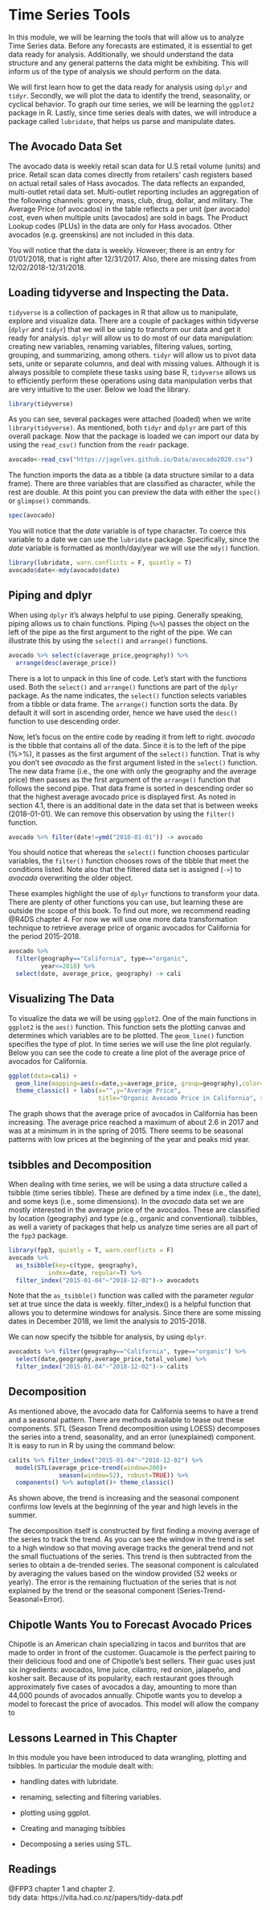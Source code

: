 # Time Series Tools

In this module, we will be learning the tools that will allow us to analyze Time Series data. Before any forecasts are estimated, it is essential to get data ready for analysis. Additionally, we should understand the data structure and any general patterns the data might be exhibiting. This will inform us of the type of analysis we should perform on the data.

We will first learn how to get the data ready for analysis using `dplyr` and `tidyr`. Secondly, we will plot the data to identify the trend, seasonality, or cyclical behavior. To graph our time series, we will be learning the `ggplot2` package in R. Lastly, since time series deals with dates, we will introduce a package called `lubridate`, that helps us parse and manipulate dates.

## The Avocado Data Set

The avocado data is weekly retail scan data for U.S retail volume (units) and price. Retail scan data comes directly from retailers' cash registers based on actual retail sales of Hass avocados. The data reflects an expanded, multi-outlet retail data set. Multi-outlet reporting includes an aggregation of the following channels: grocery, mass, club, drug, dollar, and military. The Average Price (of avocados) in the table reflects a per unit (per avocado) cost, even when multiple units (avocados) are sold in bags. The Product Lookup codes (PLUs) in the data are only for Hass avocados. Other avocados (e.g. greenskins) are not included in this data.

You will notice that the data is weekly. However, there is an entry for 01/01/2018, that is right after 12/31/2017. Also, there are missing dates from 12/02/2018-12/31/2018.

## Loading tidyverse and Inspecting the Data.

`tidyverse` is a collection of packages in R that allow us to manipulate, explore and visualize data. There are a couple of packages within tidyverse (`dplyr` and `tidyr`) that we will be using to transform our data and get it ready for analysis. `dplyr` will allow us to do most of our data manipulation: creating new variables, renaming variables, filtering values, sorting, grouping, and summarizing, among others. `tidyr` will allow us to pivot data sets, unite or separate columns, and deal with missing values. Although it is always possible to complete these tasks using base R, `tidyverse` allows us to efficiently perform these operations using data manipulation verbs that are very intuitive to the user. Below we load the library.

```r
library(tidyverse)
```

As you can see, several packages were attached (loaded) when we write `library(tidyverse)`. As mentioned, both `tidyr` and `dplyr` are part of this overall package. Now that the package is loaded we can import our data by using the `read_csv()` function from the `readr` package.

```r
avocado<-read_csv("https://jagelves.github.io/Data/avocado2020.csv")
```

The function imports the data as a tibble (a data structure similar to a data frame). There are three variables that are classified as character, while the rest are double. At this point you can preview the data with either the `spec()` or `glimpse()` commands.

```r
spec(avocado)
```

You will notice that the *date* variable is of type character. To coerce this variable to a date we can use the `lubridate` package. Specifically, since the *date* variable is formatted as month/day/year we will use the `mdy()` function.

```r
library(lubridate, warn.conflicts = F, quietly = T)
avocado$date<-mdy(avocado$date)
```

## Piping and dplyr

When using `dplyr` it's always helpful to use piping. Generally speaking, piping allows us to chain functions. Piping (`%>%`) passes the object on the left of the pipe as the first argument to the right of the pipe. We can illustrate this by using the `select()` and `arrange()` functions.

```r
avocado %>% select(c(average_price,geography)) %>%
  arrange(desc(average_price))
```

There is a lot to unpack in this line of code. Let's start with the functions used. Both the `select()` and `arrange()` functions are part of the `dplyr` package. As the name indicates, the `select()` function selects variables from a tibble or data frame. The `arrange()` function sorts the data. By default it will sort in ascending order, hence we have used the `desc()` function to use descending order.

Now, let's focus on the entire code by reading it from left to right. *avocado* is the tibble that contains all of the data. Since it is to the left of the pipe (%\>%), it passes as the first argument of the `select()` function. That is why you don't see *avocado* as the first argument listed in the `select()` function. The new data frame (i.e., the one with only the geography and the average price) then passes as the first argument of the `arrange()` function that follows the second pipe. That data frame is sorted in descending order so that the highest average avocado price is displayed first. As noted in section 4.1, there is an additional date in the data set that is between weeks (2018-01-01). We can remove this observation by using the `filter()` function.

```r
avocado %>% filter(date!=ymd("2018-01-01")) -> avocado
```

You should notice that whereas the `select()` function chooses particular variables, the `filter()` function chooses rows of the tibble that meet the conditions listed. Note also that the filtered data set is assigned (`->`) to *avocado* overwriting the older object.

These examples highlight the use of `dplyr` functions to transform your data. There are plenty of other functions you can use, but learning these are outside the scope of this book. To find out more, we recommend reading @R4DS chapter 4. For now we will use one more data transformation technique to retrieve average price of organic avocados for California for the period 2015-2018.

```r
avocado %>% 
  filter(geography=="California", type=="organic", 
         year<=2018) %>%
  select(date, average_price, geography) -> cali
```

## Visualizing The Data

To visualize the data we will be using `ggplot2`. One of the main functions in `ggplot2` is the `aes()` function. This function sets the plotting canvas and determines which variables are to be plotted. The `geom_line()` function specifies the type of plot. In time series we will use the line plot regularly. Below you can see the code to create a line plot of the average price of avocados for California.

```r
ggplot(data=cali) + 
  geom_line(mapping=aes(x=date,y=average_price, group=geography),color="black") +
  theme_classic() + labs(x="",y="Average Price", 
                         title="Organic Avocado Price in California", subtitle="2015-2018")  
```

The graph shows that the average price of avocados in California has been increasing. The average price reached a maximum of about 2.6 in 2017 and was at a minimum in in the spring of 2015. There seems to be seasonal patterns with low prices at the beginning of the year and peaks mid year.

## tsibbles and Decomposition

When dealing with time series, we will be using a data structure called a tsibble (time series tibble). These are defined by a time index (i.e., the date), and some keys (i.e., some dimensions). In the *avocado* data set we are mostly interested in the average price of the avocados. These are classified by location (geography) and type (e.g., organic and conventional). tsibbles, as well a variety of packages that help us analyze time series are all part of the `fpp3` package.

```r
library(fpp3, quietly = T, warn.conflicts = F)
avocado %>%
  as_tsibble(key=c(type, geography),
           index=date, regular=T) %>%
  filter_index("2015-01-04"~"2018-12-02")-> avocadots
```

Note that the `as_tsibble()` function was called with the parameter *regular* set at true since the data is weekly. filter_index() is a helpful function that allows you to determine windows for analysis. Since there are some missing dates in December 2018, we limit the analysis to 2015-2018.

We can now specify the tsibble for analysis, by using `dplyr`.

```r
avocadots %>% filter(geography=="California", type=="organic") %>%
  select(date,geography,average_price,total_volume) %>%
  filter_index("2015-01-04"~"2018-12-02")-> calits
```

## Decomposition

As mentioned above, the avocado data for California seems to have a trend and a seasonal pattern. There are methods available to tease out these components. STL (Season Trend decomposition using LOESS) decomposes the series into a trend, seasonality, and an error (unexplained) component. It is easy to run in R by using the command below:

```r
calits %>% filter_index("2015-01-04"~"2018-12-02") %>%
  model(STL(average_price~trend(window=200)+
              season(window=52), robust=TRUE)) %>%
  components() %>% autoplot()+ theme_classic()

```

As shown above, the trend is increasing and the seasonal component confirms low levels at the beginning of the year and high levels in the summer.

The decomposition itself is constructed by first finding a moving average of the series to track the trend. As you can see the window in the trend is set to a high window so that moving average tracks the general trend and not the small fluctuations of the series. This trend is then subtracted from the series to obtain a de-trended series. The seasonal component is calculated by averaging the values based on the window provided (52 weeks or yearly). The error is the remaining fluctuation of the series that is not explained by the trend or the seasonal component (Series-Trend-Seasonal=Error).

## Chipotle Wants You to Forecast Avocado Prices

Chipotle is an American chain specializing in tacos and burritos that are made to order in front of the customer. Guacamole is the perfect pairing to their delicious food and one of Chipotle's best sellers. Their guac uses just six ingredients: avocados, lime juice, cilantro, red onion, jalapeño, and kosher salt. Because of its popularity, each restaurant goes through approximately five cases of avocados a day, amounting to more than 44,000 pounds of avocados annually. Chipotle wants you to develop a model to forecast the price of avocados. This model will allow the company to

## Lessons Learned in This Chapter

In this module you have been introduced to data wrangling, plotting and tsibbles. In particular the module dealt with:

-   handling dates with lubridate.

-   renaming, selecting and filtering variables.

-   plotting using ggplot.

-   Creating and managing tsibbles

-   Decomposing a series using STL.

## Readings

@FPP3 chapter 1 and chapter 2.\
tidy data: https://vita.had.co.nz/papers/tidy-data.pdf
